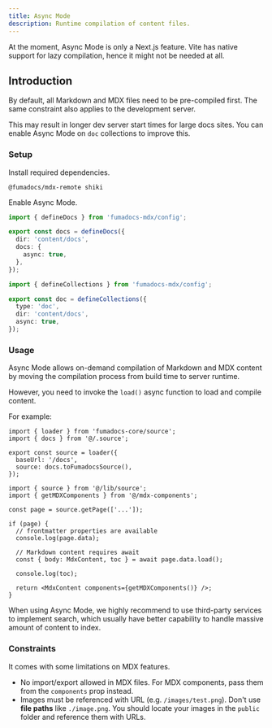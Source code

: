 ```yaml
---
title: Async Mode
description: Runtime compilation of content files.
---
```


<Callout title="Next.js Only">
  At the moment, Async Mode is only a Next.js feature. Vite has native support
  for lazy compilation, hence it might not be needed at all.
</Callout>

## Introduction

By default, all Markdown and MDX files need to be pre-compiled first. The same constraint also applies to the development server.

This may result in longer dev server start times for large docs sites. You can enable Async Mode on `doc` collections to improve this.

### Setup

Install required dependencies.

```package-install
@fumadocs/mdx-remote shiki
```

Enable Async Mode.

```ts tab="Docs Collection"
import { defineDocs } from 'fumadocs-mdx/config';

export const docs = defineDocs({
  dir: 'content/docs',
  docs: {
    async: true,
  },
});
```

```ts tab="Doc Collection"
import { defineCollections } from 'fumadocs-mdx/config';

export const doc = defineCollections({
  type: 'doc',
  dir: 'content/docs',
  async: true,
});
```

### Usage

Async Mode allows on-demand compilation of Markdown and MDX content by moving the compilation process from build time to server runtime.

However, you need to invoke the `load()` async function to load and compile content.

For example:

```tsx title="lib/source.ts"
import { loader } from 'fumadocs-core/source';
import { docs } from '@/.source';

export const source = loader({
  baseUrl: '/docs',
  source: docs.toFumadocsSource(),
});
```

```tsx title="page.tsx"
import { source } from '@/lib/source';
import { getMDXComponents } from '@/mdx-components';

const page = source.getPage(['...']);

if (page) {
  // frontmatter properties are available
  console.log(page.data);

  // Markdown content requires await
  const { body: MdxContent, toc } = await page.data.load();

  console.log(toc);

  return <MdxContent components={getMDXComponents()} />;
}
```

When using Async Mode, we highly recommend to use third-party services to implement search, which usually have better capability to handle massive amount of content to index.

### Constraints

It comes with some limitations on MDX features.

- No import/export allowed in MDX files. For MDX components, pass them from the `components` prop instead.
- Images must be referenced with URL (e.g. `/images/test.png`). Don't use **file paths** like `./image.png`. You should locate your images in the `public` folder and reference them with URLs.
